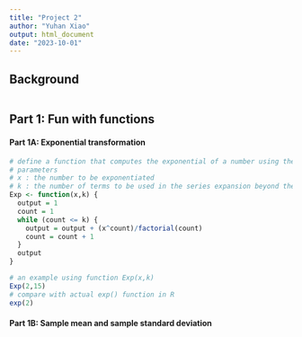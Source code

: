 ```yaml
---
title: "Project 2"
author: "Yuhan Xiao"
output: html_document
date: "2023-10-01"
---
```


## Background 
```r
```

## Part 1: Fun with functions
#### Part 1A: Exponential transformation
```r
# define a function that computes the exponential of a number using the truncated series expansion
# parameters
# x : the number to be exponentiated
# k : the number of terms to be used in the series expansion beyond the constant 1, k is always >= 1
Exp <- function(x,k) {
  output = 1
  count = 1
  while (count <= k) {
    output = output + (x^count)/factorial(count)
    count = count + 1
  }
  output
}

# an example using function Exp(x,k)
Exp(2,15)
# compare with actual exp() function in R
exp(2)
```

#### Part 1B: Sample mean and sample standard deviation
```r
```
